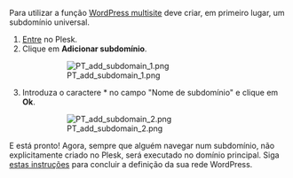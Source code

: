{{Languages|
{{en|Configuring Wildcard Subdomains for multi site under Plesk Control Panel}}
{{fr|Configuration de sous-domaines génériques pour la fonction multisite dans le panneau de contrôle Plesk Sauvegardes WordPress}}
{{it|Configurazione dei sottodomini wildcard per vari siti tramite il Pannello di Controllo di Plesk}}
{{pt|Configuração de subdomínios universais para sites múltiplos no Painel de controlo do Plesk}}
}}

Para utilizar a função [https://codex.wordpress.org/Glossary#Multisite WordPress multisite] deve criar, em primeiro lugar, um subdomínio universal.

# [https://docs.plesk.com/en-US/onyx/customer-guide/quick-start-with-plesk/log-in-to-plesk.77963/ Entre] no Plesk.
# Clique em '''Adicionar subdomínio'''.
#:[[File:PT_add_subdomain_1.png]]
# Introduza o caractere * no campo "Nome de subdomínio" e clique em '''Ok'''.
#:[[File:PT_add_subdomain_2.png]]
E está pronto! Agora, sempre que alguém navegar num subdomínio, não explicitamente criado no Plesk, será executado no domínio principal. Siga [https://codex.wordpress.org/Create_A_Network estas instruções] para concluir a definição da sua rede WordPress.